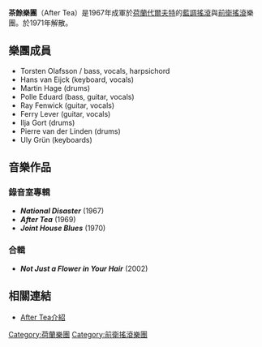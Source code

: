 '''茶餘樂團'''（After Tea）是1967年成軍於[[荷蘭|荷蘭]][[代爾夫特|代爾夫特]]的[[藍調搖滾|藍調搖滾]]與[[前衛搖滾|前衛搖滾]]樂團。於1971年解散。

== 樂團成員 ==
* Torsten Olafsson / bass, vocals, harpsichord
*Hans van Eijck (keyboard, vocals)
*Martin Hage (drums)
*Polle Eduard (bass, guitar, vocals)
*Ray Fenwick (guitar, vocals)
*Ferry Lever (guitar, vocals)
*Ilja Gort (drums)
*Pierre van der Linden (drums)
*Uly Grün (keyboards)

== 音樂作品 ==
=== 錄音室專輯 ===
* '''''National Disaster''''' (1967)
* '''''After Tea''''' (1969)
* '''''Joint House Blues''''' (1970)

=== 合輯 ===
* '''''Not Just a Flower in Your Hair''''' (2002)

== 相關連結 ==
* [http://www.rayfenwick.com/ray4.htm After Tea介紹] {{Wayback|url=http://www.rayfenwick.com/ray4.htm |date=20170521131551 }}

{{DEFAULTSORT:After Tea}}
[[Category:荷蘭樂團|Category:荷蘭樂團]]
[[Category:前衛搖滾樂團|Category:前衛搖滾樂團]]